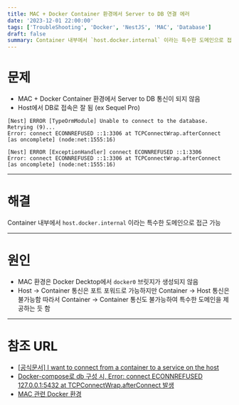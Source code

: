 ```yaml
---
title: MAC + Docker Container 환경에서 Server to DB 연결 에러
date: '2023-12-01 22:00:00'
tags: ['TroubleShooting', 'Docker', 'NestJS', 'MAC', 'Database']
draft: false
summary: Container 내부에서 `host.docker.internal` 이라는 특수한 도메인으로 접근 가능
---
```


# 문제

- MAC + Docker Container 환경에서 Server to DB 통신이 되지 않음
- Host에서 DB로 접속은 잘 됨 (ex Sequel Pro)

```
[Nest] ERROR [TypeOrmModule] Unable to connect to the database. Retrying (9)...
Error: connect ECONNREFUSED ::1:3306 at TCPConnectWrap.afterConnect [as oncomplete] (node:net:1555:16)

[Nest] ERROR [ExceptionHandler] connect ECONNREFUSED ::1:3306
Error: connect ECONNREFUSED ::1:3306 at TCPConnectWrap.afterConnect [as oncomplete] (node:net:1555:16)
```

---

# 해결

Container 내부에서 `host.docker.internal` 이라는 특수한 도메인으로 접근 가능

---

# 원인

- MAC 환경은 Docker Decktop에서 `docker0` 브릿지가 생성되지 않음
- Host -> Container 통신은 포트 포워드로 가능하지만 Container -> Host 통신은 불가능함
  따라서 Container -> Container 통신도 불가능하여 특수한 도메인을 제공하는 듯 함

---

# 참조 URL

- [[공식문서] I want to connect from a container to a service on the host](https://docs.docker.com/desktop/networking/#there-is-no-docker0-bridge-on-the-host)
- [Docker-compose로 db 구성 시, Error: connect ECONNREFUSED 127.0.0.1:5432 at TCPConnectWrap.afterConnect 발생](https://eight20.tistory.com/96)
- [MAC 관련 Docker 환경](https://defian.tistory.com/entry/Docker-MAC-%EA%B4%80%EB%A0%A8-Docker-%ED%99%98%EA%B2%BD)
